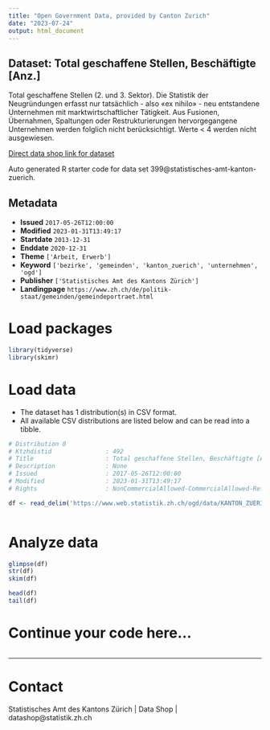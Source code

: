```yaml
---
title: "Open Government Data, provided by Canton Zurich"
date: "2023-07-24"
output: html_document
---
```


## Dataset: Total geschaffene Stellen, Beschäftigte [Anz.]

Total geschaffene Stellen (2. und 3. Sektor). Die Statistik der Neugründungen erfasst nur tatsächlich - also «ex nihilo» - neu entstandene Unternehmen mit marktwirtschaftlicher Tätigkeit. Aus Fusionen, Übernahmen, Spaltungen oder Restrukturierungen hervorgegangene Unternehmen werden folglich nicht berücksichtigt. Werte < 4 werden nicht ausgewiesen.

[Direct data shop link for dataset](https://www.zh.ch/de/politik-staat/opendata.zhweb-noredirect.zhweb-cache.html#/datasets/399@statistisches-amt-kanton-zuerich)

Auto generated R starter code for data set 399@statistisches-amt-kanton-zuerich.

## Metadata

- **Issued** `2017-05-26T12:00:00`
- **Modified** `2023-01-31T13:49:17`
- **Startdate** `2013-12-31`
- **Enddate** `2020-12-31`
- **Theme** `['Arbeit, Erwerb']`
- **Keyword** `['bezirke', 'gemeinden', 'kanton_zuerich', 'unternehmen', 'ogd']`
- **Publisher** `['Statistisches Amt des Kantons Zürich']`
- **Landingpage** `https://www.zh.ch/de/politik-staat/gemeinden/gemeindeportraet.html`


# Load packages

```r

library(tidyverse)
library(skimr)

```

# Load data

-   The dataset has 1 distribution(s) in CSV format.
-   All available CSV distributions are listed below and can be read into a tibble.

```r

# Distribution 0
# Ktzhdistid               : 492
# Title                    : Total geschaffene Stellen, Beschäftigte [Anz.]
# Description              : None
# Issued                   : 2017-05-26T12:00:00
# Modified                 : 2023-01-31T13:49:17
# Rights                   : NonCommercialAllowed-CommercialAllowed-ReferenceRequired

df <- read_delim('https://www.web.statistik.zh.ch/ogd/data/KANTON_ZUERICH_356.csv')



```

# Analyze data

```r

glimpse(df)
str(df)
skim(df)

head(df)
tail(df)

```

# Continue your code here...

```r

```

------------------------------------------------------------------------

# Contact

Statistisches Amt des Kantons Zürich | Data Shop | datashop@statistik.zh.ch
